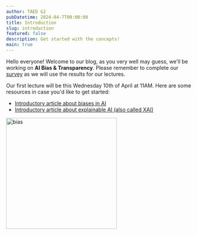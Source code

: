 ```yaml
---
author: TAED G2
pubDatetime: 2024-04-7T00:00:00
title: Introduction
slug: introduction
featured: false
description: Get started with the concepts!
main: true
---
```



Hello everyone! Welcome to our blog, as you very well may guess, we'll be working on **AI Bias & Transparency**. Please remember to complete our [survey](https://forms.gle/sVuNrcnZJubzHN7v9) as we will use the results for our lectures.

Our first lecture will be this Wednesday 10th of April at 11AM. Here are some resources in case you'd like to get started:

- [Introductory article about biases in AI](https://www.ibm.com/blog/shedding-light-on-ai-bias-with-real-world-examples)
- [Introductory article about explainable AI (also called XAI)](https://www.ibm.com/topics/explainable-ai)

<div class="pb-5" />
<p class="flex justify-center">
  <img src={SITE.base + "/bias.png"} width="300" alt="bias" />
</p>
